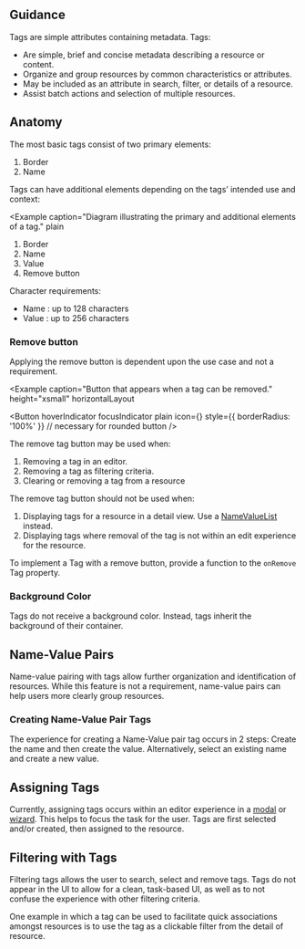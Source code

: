 
## Guidance

Tags are simple attributes containing metadata. Tags:

- Are simple, brief and concise metadata describing a resource or content.
- Organize and group resources by common characteristics or attributes.
- May be included as an attribute in search, filter, or details of a resource.
- Assist batch actions and selection of multiple resources.

## Anatomy

The most basic tags consist of two primary elements:

<Example caption="Diagram illustrating the primary elements of a tag." plain>
  <TagBasicAnatomy />
</Example>

1. Border
1. Name

Tags can have additional elements depending on the tags’ intended use and context:

<Example
  caption="Diagram illustrating the primary and additional elements of a tag."
  plain
>
  <TagAnatomy />
</Example>

1. Border
1. Name
1. Value
1. Remove button

Character requirements:

- Name : up to 128 characters
- Value : up to 256 characters

### Remove button

Applying the remove button is dependent upon the use case and not a requirement.

<Example
  caption="Button that appears when a tag can be removed."
  height="xsmall"
  horizontalLayout
>
  <Button
    hoverIndicator
    focusIndicator
    plain
    icon={<FormClose />}
    style={{ borderRadius: '100%' }} // necessary for rounded button
  />
</Example>

The remove tag button may be used when:

1. Removing a tag in an editor.
1. Removing a tag as filtering criteria.
1. Clearing or removing a tag from a resource

The remove tag button should not be used when:

1. Displaying tags for a resource in a detail view. Use a [NameValueList](/components/namevaluelist) instead.
1. Displaying tags where removal of the tag is not within an edit experience for the resource.

To implement a Tag with a remove button, provide a function to the `onRemove` Tag property.

### Background Color

Tags do not receive a background color. Instead, tags inherit the background of their container.

## Name-Value Pairs

Name-value pairing with tags allow further organization and identification of resources. While this feature is not a requirement, name-value pairs can help users more clearly group resources.

### Creating Name-Value Pair Tags

The experience for creating a Name-Value pair tag occurs in 2 steps: Create the name and then create the value. Alternatively, select an existing name and create a new value.

## Assigning Tags

Currently, assigning tags occurs within an editor experience in a [modal](/components/layer#side-drawer-modal) or [wizard](/templates/wizard). This helps to focus the task for the user. Tags are first selected and/or created, then assigned to the resource.

## Filtering with Tags

Filtering tags allows the user to search, select and remove tags. Tags do not appear in the UI to allow for a clean, task-based UI, as well as to not confuse the experience with other filtering criteria.

One example in which a tag can be used to facilitate quick associations amongst resources is to use the tag as a clickable filter from the detail of resource.
